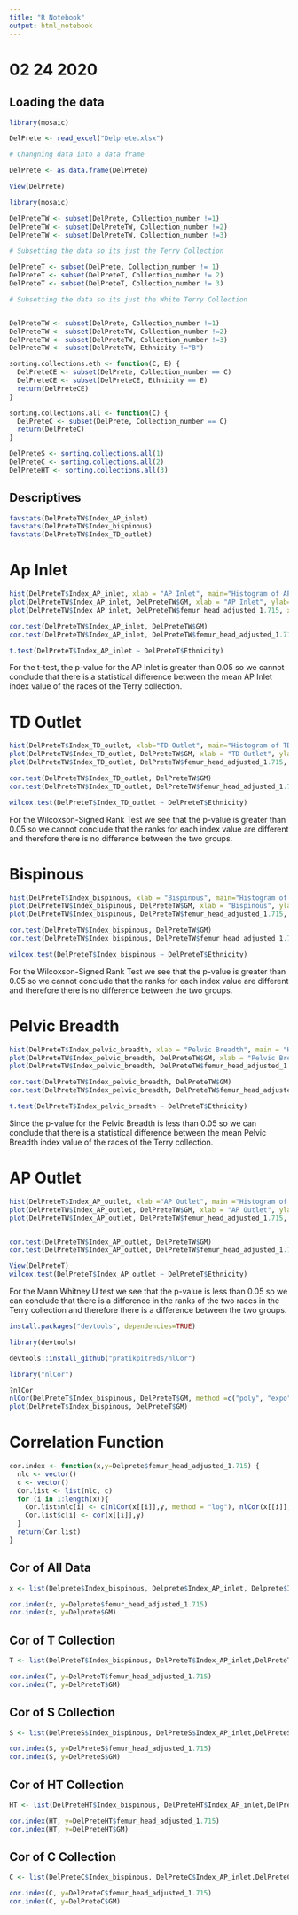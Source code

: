 ```yaml
---
title: "R Notebook"
output: html_notebook
---
```


# 02 24 2020

## Loading the data

```r
library(mosaic)
```


```r
DelPrete <- read_excel("Delprete.xlsx")

# Changning data into a data frame

DelPrete <- as.data.frame(DelPrete)

View(DelPrete)

library(mosaic)

```

```r

DelPreteTW <- subset(DelPrete, Collection_number !=1)
DelPreteTW <- subset(DelPreteTW, Collection_number !=2)
DelPreteTW <- subset(DelPreteTW, Collection_number !=3)

# Subsetting the data so its just the Terry Collection

DelPreteT <- subset(DelPrete, Collection_number != 1)
DelPreteT <- subset(DelPreteT, Collection_number != 2)
DelPreteT <- subset(DelPreteT, Collection_number != 3)

```

```r
# Subsetting the data so its just the White Terry Collection


DelPreteTW <- subset(DelPrete, Collection_number !=1)
DelPreteTW <- subset(DelPreteTW, Collection_number !=2)
DelPreteTW <- subset(DelPreteTW, Collection_number !=3)
DelPreteTW <- subset(DelPreteTW, Ethnicity !="B")
```

```r
sorting.collections.eth <- function(C, E) {
  DelPreteCE <- subset(DelPrete, Collection_number == C)
  DelPreteCE <- subset(DelPreteCE, Ethnicity == E)
  return(DelPreteCE)
}
```

```r
sorting.collections.all <- function(C) {
  DelPreteC <- subset(DelPrete, Collection_number == C)
  return(DelPreteC)
}
```

```r
DelPreteS <- sorting.collections.all(1)
DelPreteC <- sorting.collections.all(2)
DelPreteHT <- sorting.collections.all(3)
```

## Descriptives

```r
favstats(DelPreteTW$Index_AP_inlet)
favstats(DelPreteTW$Index_bispinous)
favstats(DelPreteTW$Index_TD_outlet)
```

# Ap Inlet
```r

hist(DelPreteT$Index_AP_inlet, xlab = "AP Inlet", main="Histogram of AP Inlet")
plot(DelPreteTW$Index_AP_inlet, DelPreteTW$GM, xlab = "AP Inlet", ylab="Geometric Mean", main = "AP Inlet vs. Geometric Mean")
plot(DelPreteTW$Index_AP_inlet, DelPreteTW$femur_head_adjusted_1.715, xlab = "AP Inlet", ylab="Femur Head Adjusted", main ="AP Inlet vs. Femur Head")

cor.test(DelPreteTW$Index_AP_inlet, DelPreteTW$GM)
cor.test(DelPreteTW$Index_AP_inlet, DelPreteTW$femur_head_adjusted_1.715)

t.test(DelPreteT$Index_AP_inlet ~ DelPreteT$Ethnicity)

```


For the t-test, the p-value for the AP Inlet is greater than 0.05 so we cannot conclude that there is a statistical difference between the mean AP Inlet index value of the races of the Terry collection.

# TD Outlet
```r

hist(DelPreteT$Index_TD_outlet, xlab="TD Outlet", main="Histogram of TD Outlet")
plot(DelPreteTW$Index_TD_outlet, DelPreteTW$GM, xlab = "TD Outlet", ylab="Geometric Mean", main = "TD Outlet vs. Geometric Mean")
plot(DelPreteTW$Index_TD_outlet, DelPreteTW$femur_head_adjusted_1.715, xlab = "TD Outlet", ylab="Femur Head Adjusted", main ="TD Outlet vs. Femur Head")

cor.test(DelPreteTW$Index_TD_outlet, DelPreteTW$GM)
cor.test(DelPreteTW$Index_TD_outlet, DelPreteTW$femur_head_adjusted_1.715)

wilcox.test(DelPreteT$Index_TD_outlet ~ DelPreteT$Ethnicity)
```

For the Wilcoxson-Signed Rank Test we see that the p-value is greater than 0.05 so we cannot conclude that the ranks for each index value are different and therefore there is no difference between the two groups.


# Bispinous
```r

hist(DelPreteT$Index_bispinous, xlab = "Bispinous", main="Histogram of Bispinous")
plot(DelPreteTW$Index_bispinous, DelPreteTW$GM, xlab = "Bispinous", ylab="Geometric Mean", main = "Bispsinous vs. Geometric Mean")
plot(DelPreteTW$Index_bispinous, DelPreteTW$femur_head_adjusted_1.715, xlab = "Bispinous", ylab="Femur Head Adjusted", main ="Bispinous vs. Femur Head")

cor.test(DelPreteTW$Index_bispinous, DelPreteTW$GM)
cor.test(DelPreteTW$Index_bispinous, DelPreteTW$femur_head_adjusted_1.715)

wilcox.test(DelPreteT$Index_bispinous ~ DelPreteT$Ethnicity)
```

For the Wilcoxson-Signed Rank Test we see that the p-value is greater than 0.05 so we cannot conclude that the ranks for each index value are different and therefore there is no difference between the two groups.

# Pelvic Breadth
```r

hist(DelPreteT$Index_pelvic_breadth, xlab = "Pelvic Breadth", main = "Histogram of Pelvic Breadth")
plot(DelPreteTW$Index_pelvic_breadth, DelPreteTW$GM, xlab = "Pelvic Breadth", ylab="Geometric Mean", main = "Pelvic Breadth vs. Geometric Mean")
plot(DelPreteTW$Index_pelvic_breadth, DelPreteTW$femur_head_adjusted_1.715, xlab = "Pelvic Breadth", ylab="Femur Head Adjusted", main ="Pelvic Breadth vs. Femur Head")

cor.test(DelPreteTW$Index_pelvic_breadth, DelPreteTW$GM)
cor.test(DelPreteTW$Index_pelvic_breadth, DelPreteTW$femur_head_adjusted_1.715)

t.test(DelPreteT$Index_pelvic_breadth ~ DelPreteT$Ethnicity)
```


Since the p-value for the Pelvic Breadth is less than 0.05 so we can conclude that there is a statistical difference between the mean Pelvic Breadth index value of the races of the Terry collection.

# AP Outlet
```r

hist(DelPreteT$Index_AP_outlet, xlab ="AP Outlet", main ="Histogram of AP Outlet")
plot(DelPreteTW$Index_AP_outlet, DelPreteTW$GM, xlab = "AP Outlet", ylab="Geometric Mean", main = "AP Outlet vs. Geometric Mean")
plot(DelPreteTW$Index_AP_outlet, DelPreteTW$femur_head_adjusted_1.715, xlab = "AP Outlet", ylab="Femur Head Adjusted", main ="AP Outlet vs. Femur Head")


cor.test(DelPreteTW$Index_AP_outlet, DelPreteTW$GM)
cor.test(DelPreteTW$Index_AP_outlet, DelPreteTW$femur_head_adjusted_1.715)

View(DelPreteT)
wilcox.test(DelPreteT$Index_AP_outlet ~ DelPreteT$Ethnicity)
```


For the Mann Whitney U test we see that the p-value is less than 0.05 so we can conclude that there is a difference in the ranks of the two races in the Terry collection and therefore there is a difference between the two groups.



```r
install.packages("devtools", dependencies=TRUE)
```
```r
library(devtools)
```

```r
devtools::install_github("pratikpitreds/nlCor")
```
```r
library("nlCor")
```



```r
?nlCor
nlCor(DelPreteT$Index_bispinous, DelPreteT$GM, method =c("poly", "expo", "Linear","log"))
plot(DelPreteT$Index_bispinous, DelPreteT$GM)
```

# Correlation Function
```r
cor.index <- function(x,y=Delprete$femur_head_adjusted_1.715) {
  nlc <- vector()
  c <- vector()
  Cor.list <- list(nlc, c)
  for (i in 1:length(x)){
    Cor.list$nlc[i] <- c(nlCor(x[[i]],y, method = "log"), nlCor(x[[i]],y, method="poly"), nlCor(x[[i]],y, method = "expo"))
    Cor.list$c[i] <- cor(x[[i]],y)
  }
  return(Cor.list)
}
```

## Cor of All Data
```r
x <- list(Delprete$Index_bispinous, Delprete$Index_AP_inlet, Delprete$Index_AP_outlet, Delprete$Index_TD_outlet, Delprete$Index_pelvic_breadth)

cor.index(x, y=Delprete$femur_head_adjusted_1.715)
cor.index(x, y=Delprete$GM)
```

## Cor of T Collection
```r
T <- list(DelPreteT$Index_bispinous, DelPreteT$Index_AP_inlet,DelPreteT$Index_AP_outlet, DelPreteT$Index_TD_outlet, DelPreteT$Index_pelvic_breadth)

cor.index(T, y=DelPreteT$femur_head_adjusted_1.715)
cor.index(T, y=DelPreteT$GM)
```

## Cor of S Collection
```r
S <- list(DelPreteS$Index_bispinous, DelPreteS$Index_AP_inlet,DelPreteS$Index_AP_outlet, DelPreteS$Index_TD_outlet, DelPreteS$Index_pelvic_breadth)

cor.index(S, y=DelPreteS$femur_head_adjusted_1.715)
cor.index(S, y=DelPreteS$GM)
```

## Cor of HT Collection
```r
HT <- list(DelPreteHT$Index_bispinous, DelPreteHT$Index_AP_inlet,DelPreteHT$Index_AP_outlet, DelPreteHT$Index_TD_outlet, DelPreteHT$Index_pelvic_breadth)

cor.index(HT, y=DelPreteHT$femur_head_adjusted_1.715)
cor.index(HT, y=DelPreteHT$GM)
```

## Cor of C Collection
```r
C <- list(DelPreteC$Index_bispinous, DelPreteC$Index_AP_inlet,DelPreteC$Index_AP_outlet, DelPreteC$Index_TD_outlet, DelPreteC$Index_pelvic_breadth)

cor.index(C, y=DelPreteC$femur_head_adjusted_1.715)
cor.index(C, y=DelPreteC$GM)
```


